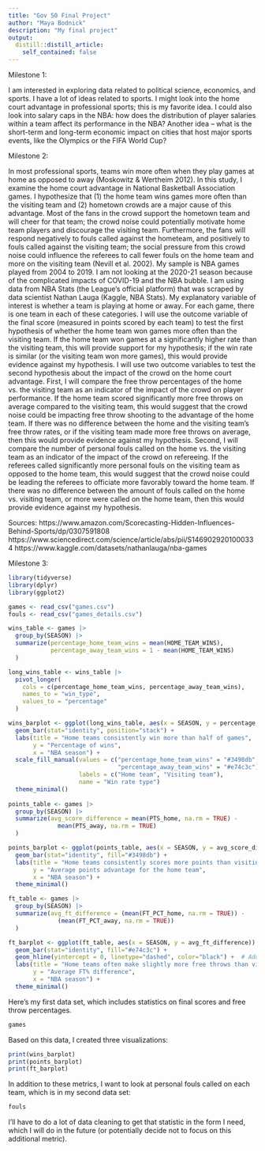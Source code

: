 ```yaml
---
title: "Gov 50 Final Project"
author: "Maya Bodnick"
description: "My final project" 
output:
  distill::distill_article:
    self_contained: false
---
```




Milestone 1:

I am interested in exploring data related to political science, economics, and sports. I have a lot of ideas related to sports. I might look into the home court advantage in professional sports; this is my favorite idea. I could also look into salary caps in the NBA: how does the distribution of player salaries within a team affect its performance in the NBA? Another idea -- what is the short-term and long-term economic impact on cities that host major sports events, like the Olympics or the FIFA World Cup? 

Milestone 2:

In most professional sports, teams win more often when they play games at home as opposed to away (Moskowitz & Wertheim 2012). In this study, I examine the home court advantage in National Basketball Association games. I hypothesize that (1) the home team wins games more often than the visiting team and (2) hometown crowds are a major cause of this advantage. Most of the fans in the crowd support the hometown team and will cheer for that team; the crowd noise could potentially motivate home team players and discourage the visiting team. Furthermore, the fans will respond negatively to fouls called against the hometeam, and positively to fouls called against the visiting team; the social pressure from this crowd noise could influence the referees to call fewer fouls on the home team and more on the visiting team (Nevill et al. 2002). My sample is NBA games played from 2004 to 2019. I am not looking at the 2020-21 season because of the complicated impacts of COVID-19 and the NBA bubble. I am using data from NBA Stats (the League’s official platform) that was scraped by data scientist Nathan Lauga (Kaggle, NBA Stats). My explanatory variable of interest is whether a team is playing at home or away. For each game, there is one team in each of these categories. I will use the outcome variable of the final score (measured in points scored by each team) to test the first hypothesis of whether the home team won games more often than the visiting team. If the home team won games at a significantly higher rate than the visiting team, this will provide support for my hypothesis; if the win rate is similar (or the visiting team won more games), this would provide evidence against my hypothesis. I will use two outcome variables to test the second hypothesis about the impact of the crowd on the home court advantage. First, I will compare the free throw percentages of the home vs. the visiting team as an indicator of the impact of the crowd on player performance. If the home team scored significantly more free throws on average compared to the visiting team, this would suggest that the crowd noise could be impacting free throw shooting to the advantage of the home team. If there was no difference between the home and the visiting team’s free throw rates, or if the visiting team made more free throws on average, then this would provide evidence against my hypothesis. Second, I will compare the number of personal fouls called on the home vs. the visiting team as an indicator of the impact of the crowd on refereeing. If the referees called significantly more personal fouls on the visiting team as opposed to the home team, this would suggest that the crowd noise could be leading the referees to officiate more favorably toward the home team. If there was no difference between the amount of fouls called on the home vs. visiting team, or more were called on the home team, then this would provide evidence against my hypothesis.  

Sources:
https://www.amazon.com/Scorecasting-Hidden-Influences-Behind-Sports/dp/0307591808
https://www.sciencedirect.com/science/article/abs/pii/S1469029201000334
https://www.kaggle.com/datasets/nathanlauga/nba-games

Milestone 3:

```r

library(tidyverse)
library(dplyr)
library(ggplot2)

games <- read_csv("games.csv")
fouls <- read_csv("games_details.csv")

wins_table <- games |>
  group_by(SEASON) |>
  summarize(percentage_home_team_wins = mean(HOME_TEAM_WINS),
            percentage_away_team_wins = 1 - mean(HOME_TEAM_WINS)
  )

long_wins_table <- wins_table |>
  pivot_longer(
    cols = c(percentage_home_team_wins, percentage_away_team_wins),
    names_to = "win_type",
    values_to = "percentage"
  )

wins_barplot <- ggplot(long_wins_table, aes(x = SEASON, y = percentage, fill = win_type)) +
  geom_bar(stat="identity", position="stack") +
  labs(title = "Home teams consistently win more than half of games",
       y = "Percentage of wins",
       x = "NBA season") +
  scale_fill_manual(values = c("percentage_home_team_wins" = "#3498db", 
                               "percentage_away_team_wins" = "#e74c3c"),
                    labels = c("Home team", "Visiting team"),
                    name = "Win rate type")
  theme_minimal()
  
points_table <- games |>
  group_by(SEASON) |>
  summarize(avg_score_difference = mean(PTS_home, na.rm = TRUE) - 
              mean(PTS_away, na.rm = TRUE)
  )

points_barplot <- ggplot(points_table, aes(x = SEASON, y = avg_score_difference)) +
  geom_bar(stat="identity", fill="#3498db") +
  labs(title = "Home teams consistently scores more points than visiting teams",
       y = "Average points advantage for the home team",
       x = "NBA season") +
  theme_minimal()

ft_table <- games |>
  group_by(SEASON) |>
  summarize(avg_ft_difference = (mean(FT_PCT_home, na.rm = TRUE)) - 
              (mean(FT_PCT_away, na.rm = TRUE))
  )

ft_barplot <- ggplot(ft_table, aes(x = SEASON, y = avg_ft_difference)) +
  geom_bar(stat="identity", fill="#e74c3c") + 
  geom_hline(yintercept = 0, linetype="dashed", color="black") +  # Adds a horizontal line at 0 for reference
  labs(title = "Home teams often make slightly more free throws than visiting teams",
       y = "Average FT% difference",
       x = "NBA season") +
  theme_minimal()

```

Here's my first data set, which includes statistics on final scores and free throw percentages. 

```r
games
```

Based on this data, I created three visualizations:

```r
print(wins_barplot)
print(points_barplot)
print(ft_barplot)
```


In addition to these metrics, I want to look at personal fouls called on each team, which is in my second data set:

```r
fouls
```

I'll have to do a lot of data cleaning to get that statistic in the form I need, which I will do in the future (or potentially decide not to focus on this additional metric).


